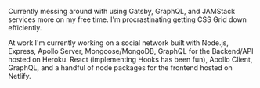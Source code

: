 Currently messing around with using Gatsby, GraphQL, and JAMStack services more on my free time. I'm procrastinating getting CSS Grid down efficiently.

At work I'm currently working on a social network built with Node.js, Express, Apollo Server, Mongoose/MongoDB, GraphQL for the Backend/API hosted on Heroku. React (implementing Hooks has been fun), Apollo Client, GraphQL, and a handful of node packages for the frontend hosted on Netlify.  